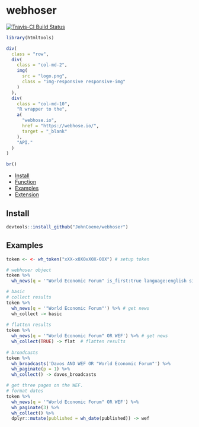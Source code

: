 # webhoser

[![Travis-CI Build Status](https://travis-ci.org/JohnCoene/webhoser.svg?branch=master)](https://travis-ci.org/JohnCoene/webhoser)

```r
library(htmltools)
```

```r
div(
  class = "row",
  div(
    class = "col-md-2",
    img(
      src = "logo.png",
      class = "img-responsive responsive-img"
    )
  ),
  div(
    class = "col-md-10",
    "R wrapper to the", 
    a(
      "webhose.io",
      href = "https://webhose.io/",
      target = "_blank"
    ), 
    "API."
  )
)

br()
```

* [Install](#install)
* [Function](#functions)
* [Examples](#examples)
* [Extension](#extension)

## Install

```r
devtools::install_github("JohnCoene/webhoser")
```

## Examples

``` r
token <- <- wh_token("xXX-x0X0xX0X-00X") # setup token

# webhoser object
token %>% 
  wh_news(q = '"World Economic Forum" is_first:true language:english site_type:news') -> news

# basic
# collect results
token %>% 
  wh_news(q = '"World Economic Forum"') %>% # get news
  wh_collect -> basic
  
# flatten results
token %>% 
  wh_news(q = '"World Economic Forum" OR WEF') %>% # get news
  wh_collect(TRUE) -> flat  # flatten results
  
# broadcasts
token %>% 
  wh_broadcasts('Davos AND WEF OR "World Economic Forum"') %>% 
  wh_paginate(p = 1) %>% 
  wh_collect() -> davos_broadcasts

# get three pages on the WEF.
# format dates
token %>%  
  wh_news(q = '"World Economic Forum" OR WEF') %>% 
  wh_paginate(3) %>% 
  wh_collect() %>% 
  dplyr::mutate(published = wh_date(published)) -> wef
```